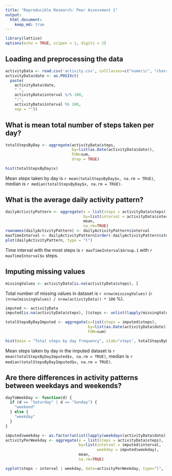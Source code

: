 ```yaml
---
title: "Reproducible Research: Peer Assessment 1"
output: 
  html_document:
    keep_md: true
---
```


``` r
library(lattice)
options(echo = TRUE, scipen = 1, digits = 2)
```

## Loading and preprocessing the data

``` r
activityData <- read.csv('activity.csv', colClasses=c("numeric", "character", "numeric"))
activityData$date <- as.POSIXct(
  paste(
    activityData$date, 
    " ", 
    activityData$interval %/% 100, 
    ":", 
    activityData$interval %% 100, 
    sep = ""))
```


## What is mean total number of steps taken per day?

``` r
totalStepsByDay <- aggregate(activityData$steps, 
                             by=list(as.Date(activityData$date)), 
                             FUN=sum, 
                             drop = TRUE)

hist(totalStepsByDay$x)
```

Mean steps taken by day is `r mean(totalStepsByDay$x, na.rm = TRUE)`, median is `r median(totalStepsByDay$x, na.rm = TRUE)`.

## What is the average daily activity pattern?

``` r
dailyActivityPattern <- aggregate(x = list(steps = activityData$steps), 
                                  by=list(interval = activityData$interval), 
                                  mean, 
                                  na.rm=TRUE)
rownames(dailyActivityPattern) <- dailyActivityPattern$interval
maxTimeInterval <- dailyActivityPattern[order(-dailyActivityPattern$steps)[1], ]
plot(dailyActivityPattern, type = "l")
```

Time interval with the most steps is `r maxTimeInterval$Group.1` with `r maxTimeInterval$x` steps.

## Imputing missing values

``` r
missingValues <- activityData[is.na(activityData$steps), ]
```

Total number of missing values in dataset is `r nrow(missingValues)` (`r (nrow(missingValues) / nrow(activityData)) * 100` %).

``` r
imputed <- activityData
imputed[is.na(activityData$steps), ]$steps <- unlist(lapply(missingValues$interval, function(x) { dailyActivityPattern[as.character(x), ]$steps }))

totalStepsByDayImputed <- aggregate(x=list(steps = imputed$steps), 
                                    by=list(as.Date(activityData$date)), 
                                    FUN=sum)

hist(main = "Total steps by day frequency", xlab="steps", totalStepsByDayImputed$steps)
```

Mean steps taken by day in the imputed dataset is `r mean(totalStepsByDayImputed$x, na.rm = TRUE)`, median is `r median(totalStepsByDayImputed$x, na.rm = TRUE)`.

## Are there differences in activity patterns between weekdays and weekends?

``` r
dayToWeekDay <- function(d) { 
  if (d == "Saturday" | d == "Sunday") { 
    "weekend"
  } else { 
    "weekday" 
  }
}

imputed$weekday <- as.factor(unlist(lapply(weekdays(activityData$date), dayToWeekDay)))
activityPerWeekday <- aggregate(x = list(steps = activityData$steps), 
                                by=list(interval = imputed$interval, 
                                        weekday = imputed$weekday), 
                                mean, 
                                na.rm=TRUE)

xyplot(steps ~ interval | weekday, data=activityPerWeekday, type="l", layout=c(1,2))
```